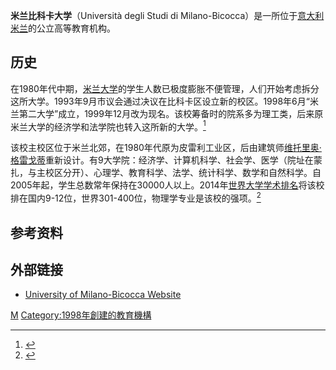 {{Coord|45|30|52|N|9|12|48|E|scale:35000|display=title}}
{{Infobox university
|name            =米兰比科卡大学
|native_name     =Università degli Studi Milano-Bicocca
|latin_name      =
|image           = 
|motto           =''Audentes fortuna iuvat''<br />（幸运钟情于勇者）
|established     =1998年6月10日
|type            =国立
|endowment       =
|rector          =[[克里斯蒂娜·梅萨|克里斯蒂娜·梅萨]]
|students        = 34245 (2017年)
|undergrad       =
|postgrad        =
|doctoral        =
|city            =[[米兰|米兰]]
|country         ={{ITA}}
|campus          =
|free_label      =校队
|free            =[[CUS_Milano|CUS Milano]]
|affiliations    =
|website         =[http://www.unimib.it/ Unimib.it/]
}}
'''米兰比科卡大学'''（Università degli Studi di Milano-Bicocca）是一所位于[[意大利|意大利]][[米兰|米兰]]的公立高等教育机构。

==历史==
在1980年代中期，[[米兰大学|米兰大学]]的学生人数已极度膨胀不便管理，人们开始考虑拆分这所大学。1993年9月市议会通过决议在比科卡区设立新的校区。1998年6月“米兰第二大学”成立，1999年12月改为现名。该校筹备时的院系多为理工类，后来原米兰大学的经济学和法学院也转入这所新的大学。<ref name=history>{{cite web|title=校史|url=http://www.unimib.it/go/page/English/MENU-HOME/The-Campus/History|publisher=Università degli studi di Milano Bicocca|accessdate=2014-10-06|archive-url=https://web.archive.org/web/20111212034448/http://www.unimib.it/go/page/English/MENU-HOME/The-Campus/History|archive-date=2011-12-12|dead-url=yes}}</ref>

该校主校区位于米兰北郊，在1980年代原为皮雷利工业区，后由建筑师[[维托里奥·格雷戈蒂|维托里奥·格雷戈蒂]]重新设计。有9大学院：经济学、计算机科学、社会学、医学（院址在蒙扎，与主校区分开）、心理学、教育科学、法学、统计科学、数学和自然科学。自2005年起，学生总数常年保持在30000人以上。2014年[[世界大学学术排名|世界大学学术排名]]将该校排在国内9-12位，世界301-400位，物理学专业是该校的强项。<ref>{{cite web |url=http://www.shanghairanking.cn/World-University-Rankings/University-of-Milan---Bicocca.html |title=米兰比可卡大学 | 世界大学学术排名 - 2014 | Shanghai Ranking - 2014 |format= |work= |accessdate= |archive-url=https://web.archive.org/web/20141006152926/http://www.shanghairanking.cn/World-University-Rankings/University-of-Milan---Bicocca.html |archive-date=2014-10-06 |dead-url=yes }}</ref>

==参考资料==
{{reflist}}

==外部链接==
*[http://www.unimib.it/ University of Milano-Bicocca Website] {{it icon}} {{en icon}}

{{意大利大学}}
{{Authority control}}
{{DEFAULTSORT:Milan Bicocca, University of}}
[[Category:義大利大學|M]]
[[Category:1998年創建的教育機構|Category:1998年創建的教育機構]]